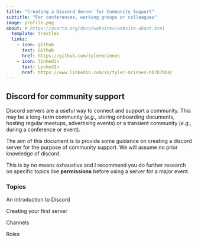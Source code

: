 ```yaml
---
title: "Creating a Discord Server for Community Support"
subtitle: "For conferences, working groups or colleagues"
image: profile.png
about: # https://quarto.org/docs/websites/website-about.html
  template: trestles
  links:
    - icon: github
      text: Github
      href: https://github.com/tylermcinnes
    - icon: linkedin
      text: LinkedIn
      href: https://www.linkedin.com/in/tyler-mcinnes-bb787bb4/
---
```


## Discord for community support

Discord servers are a useful way to connect and support a community. This may be a long-term community (*e.g.,* storing onboarding documents, hosting regular meetups, advertising events) or a transient community (*e.g.,* during a conference or event).

The aim of this document is to provide some guidance on creating a discord server for the purpose of community support. We will assume no prior knowledge of discord. 

This is by no means exhaustive and I recommend you do further research on specific topics like **permissions** before using a server for a major event. 


### Topics

An introduction to Discord

Creating your first server

Channels

Roles

